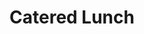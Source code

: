 ---
title: "Catered Lunch"
description: "Have lunch delivered for your whole office."
icon: "party-horn"
sidebarTitle: "Catered Lunch"
---